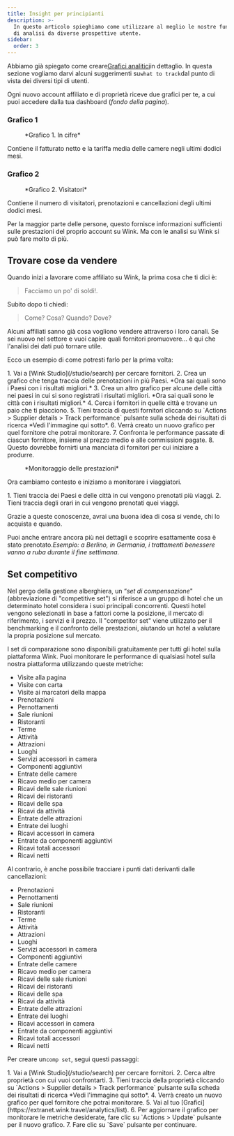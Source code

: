 ```yaml
---
title: Insight per principianti
description: >-
  In questo articolo spieghiamo come utilizzare al meglio le nostre funzionalità
  di analisi da diverse prospettive utente.
sidebar:
  order: 3
---
```


Abbiamo già spiegato come creare[Grafici analitici](/user/analytics/)in dettaglio. In questa sezione vogliamo darvi alcuni suggerimenti su`what to track`dal punto di vista dei diversi tipi di utenti.

Ogni nuovo account affiliato e di proprietà riceve due grafici per te, a cui puoi accedere dalla tua dashboard (*fondo della pagina*).

### Grafico 1

<figure>
  <CloudinaryImage width="700" height="222" resize="scale" quality="best" alt="In cifre" src="academy/by-the-numbers" errorImage="noimage_opaque_nyrtl0.png" />

  <figcaption>*Grafico 1. In cifre*</figcaption>
</figure>


Contiene il fatturato netto e la tariffa media delle camere negli ultimi dodici mesi.

### Grafico 2

<figure>
  <CloudinaryImage width="700" height="222" resize="scale" quality="best" alt="Visitatori" src="academy/visitors" errorImage="noimage_opaque_nyrtl0.png" />

  <figcaption>*Grafico 2. Visitatori*</figcaption>
</figure>


Contiene il numero di visitatori, prenotazioni e cancellazioni degli ultimi dodici mesi.

Per la maggior parte delle persone, questo fornisce informazioni sufficienti sulle prestazioni del proprio account su Wink. Ma con le analisi su Wink si può fare molto di più.

## Trovare cose da vendere

Quando inizi a lavorare come affiliato su Wink, la prima cosa che ti dici è:

> Facciamo un po' di soldi!.

Subito dopo ti chiedi:

> Come? Cosa? Quando? Dove?

Alcuni affiliati sanno già cosa vogliono vendere attraverso i loro canali. Se sei nuovo nel settore e vuoi capire quali fornitori promuovere... è qui che l'analisi dei dati può tornare utile.

Ecco un esempio di come potresti farlo per la prima volta:

<Steps>
  1. Vai a [Wink Studio](/studio/search) per cercare fornitori.
  2. Crea un grafico che tenga traccia delle prenotazioni in più Paesi. *Ora sai quali sono i Paesi con i risultati migliori.*
  3. Crea un altro grafico per alcune delle città nei paesi in cui si sono registrati i risultati migliori. *Ora sai quali sono le città con i risultati migliori.*
  4. Cerca i fornitori in quelle città e trovane un paio che ti piacciono.
  5. Tieni traccia di questi fornitori cliccando su `Actions > Supplier details > Track performance` pulsante sulla scheda dei risultati di ricerca *Vedi l'immagine qui sotto*.
  6. Verrà creato un nuovo grafico per quel fornitore che potrai monitorare.
  7. Confronta le performance passate di ciascun fornitore, insieme al prezzo medio e alle commissioni pagate.
  8. Questo dovrebbe fornirti una manciata di fornitori per cui iniziare a produrre.
</Steps>


<figure>
  <CloudinaryImage width="350" height="190" resize="scale" quality="best" alt="Dettagli del fornitore" src="academy/supplier-details" errorImage="noimage_opaque_nyrtl0.png" />

  <figcaption>*Monitoraggio delle prestazioni*</figcaption>
</figure>


Ora cambiamo contesto e iniziamo a monitorare i viaggiatori.

<Steps>
  1. Tieni traccia dei Paesi e delle città in cui vengono prenotati più viaggi.
  2. Tieni traccia degli orari in cui vengono prenotati quei viaggi.
</Steps>


Grazie a queste conoscenze, avrai una buona idea di cosa si vende, chi lo acquista e quando.

Puoi anche entrare ancora più nei dettagli e scoprire esattamente cosa è stato prenotato.*Esempio: a Berlino, in Germania, i trattamenti benessere vanno a ruba durante il fine settimana.*

## Set competitivo

Nel gergo della gestione alberghiera, un “*set di compensazione*"(abbreviazione di "competitive set") si riferisce a un gruppo di hotel che un determinato hotel considera i suoi principali concorrenti.
Questi hotel vengono selezionati in base a fattori come la posizione, il mercato di riferimento, i servizi e il prezzo.
Il "competitor set" viene utilizzato per il benchmarking e il confronto delle prestazioni, aiutando un hotel a valutare la propria posizione sul mercato.

I set di comparazione sono disponibili gratuitamente per tutti gli hotel sulla piattaforma Wink. Puoi monitorare le performance di qualsiasi hotel sulla nostra piattaforma utilizzando queste metriche:

* Visite alla pagina
* Visite con carta
* Visite ai marcatori della mappa
* Prenotazioni
* Pernottamenti
* Sale riunioni
* Ristoranti
* Terme
* Attività
* Attrazioni
* Luoghi
* Servizi accessori in camera
* Componenti aggiuntivi
* Entrate delle camere
* Ricavo medio per camera
* Ricavi delle sale riunioni
* Ricavi dei ristoranti
* Ricavi delle spa
* Ricavi da attività
* Entrate delle attrazioni
* Entrate dei luoghi
* Ricavi accessori in camera
* Entrate da componenti aggiuntivi
* Ricavi totali accessori
* Ricavi netti

Al contrario, è anche possibile tracciare i punti dati derivanti dalle cancellazioni:

* Prenotazioni
* Pernottamenti
* Sale riunioni
* Ristoranti
* Terme
* Attività
* Attrazioni
* Luoghi
* Servizi accessori in camera
* Componenti aggiuntivi
* Entrate delle camere
* Ricavo medio per camera
* Ricavi delle sale riunioni
* Ricavi dei ristoranti
* Ricavi delle spa
* Ricavi da attività
* Entrate delle attrazioni
* Entrate dei luoghi
* Ricavi accessori in camera
* Entrate da componenti aggiuntivi
* Ricavi totali accessori
* Ricavi netti

Per creare un`comp set`, segui questi passaggi:

<Steps>
  1. Vai a [Wink Studio](/studio/search) per cercare fornitori.
  2. Cerca altre proprietà con cui vuoi confrontarti.
  3. Tieni traccia della proprietà cliccando su `Actions > Supplier details > Track performance` pulsante sulla scheda dei risultati di ricerca *Vedi l'immagine qui sotto*.
  4. Verrà creato un nuovo grafico per quel fornitore che potrai monitorare.
  5. Vai al tuo [Grafici](https://extranet.wink.travel/analytics/list).
  6. Per aggiornare il grafico per monitorare le metriche desiderate, fare clic su `Actions > Update` pulsante per il nuovo grafico.
  7. Fare clic su `Save` pulsante per continuare.
</Steps>


